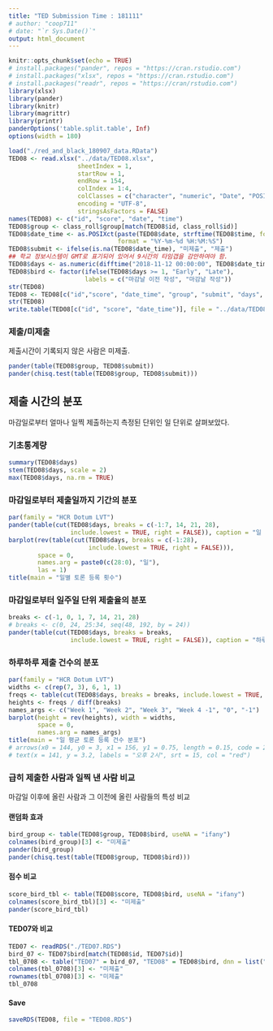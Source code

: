 ```yaml
---
title: "TED Submission Time : 181111"
# author: "coop711"
# date: "`r Sys.Date()`"
output: html_document
---
```


```r
knitr::opts_chunk$set(echo = TRUE)
# install.packages("pander", repos = "https://cran.rstudio.com")
# install.packages("xlsx", repos = "https://cran.rstudio.com")
# install.packages("readr", repos = "https://cran/rstudio.com")
library(xlsx)
library(pander)
library(knitr)
library(magrittr)
library(printr)
panderOptions('table.split.table', Inf)
options(width = 180)
```

<!--
### Data
-->

```r
load("./red_and_black_180907_data.RData")
TED08 <- read.xlsx("../data/TED08.xlsx", 
                   sheetIndex = 1, 
                   startRow = 1, 
                   endRow = 154, 
                   colIndex = 1:4,
                   colClasses = c("character", "numeric", "Date", "POSIXct"),
                   encoding = "UTF-8",
                   stringsAsFactors = FALSE)
names(TED08) <- c("id", "score", "date", "time")
TED08$group <- class_roll$group[match(TED08$id, class_roll$id)]
TED08$date_time <- as.POSIXct(paste(TED08$date, strftime(TED08$time, format = "%H:%M:%S", tz = "GMT")), 
                              format = "%Y-%m-%d %H:%M:%S")
TED08$submit <- ifelse(is.na(TED08$date_time), "미제출", "제출")
## 학교 정보시스템이 GMT로 표기되어 있어서 9시간의 타임갭을 감안하여야 함.
TED08$days <- as.numeric(difftime("2018-11-12 00:00:00", TED08$date_time, units = 'days'))
TED08$bird <- factor(ifelse(TED08$days >= 1, "Early", "Late"), 
                     labels = c("마감날 이전 작성", "마감날 작성"))
str(TED08)
TED08 <- TED08[c("id","score", "date_time", "group", "submit", "days", "bird")]
str(TED08)
write.table(TED08[c("id", "score", "date_time")], file = "../data/TED08.txt", row.names = FALSE)
```


### 제출/미제출

제출시간이 기록되지 않은 사람은 미제출.

```r
pander(table(TED08$group, TED08$submit))
pander(chisq.test(table(TED08$group, TED08$submit)))
```

## 제출 시간의 분포

마감일로부터 얼마나 일찍 제출하는지 측정된 단위인 일 단위로 살펴보았다. 

### 기초통계량

```r
summary(TED08$days)
stem(TED08$days, scale = 2)
max(TED08$days, na.rm = TRUE)
```

### 마감일로부터 제출일까지 기간의 분포

```r
par(family = "HCR Dotum LVT")
pander(table(cut(TED08$days, breaks = c(-1:7, 14, 21, 28), 
                 include.lowest = TRUE, right = FALSE)), caption = "일 단위")
barplot(rev(table(cut(TED08$days, breaks = c(-1:28), 
                      include.lowest = TRUE, right = FALSE))), 
        space = 0,
        names.arg = paste0(c(28:0), "일"),
        las = 1)
title(main = "일별 토론 등록 횟수")
```

### 마감일로부터 일주일 단위 제출율의 분포

```r
breaks <- c(-1, 0, 1, 7, 14, 21, 28)
# breaks <- c(0, 24, 25:34, seq(48, 192, by = 24))
pander(table(cut(TED08$days, breaks = breaks, 
                 include.lowest = TRUE, right = FALSE)), caption = "하루 단위")
```

### 하루하루 제출 건수의 분포

```r
par(family = "HCR Dotum LVT")
widths <- c(rep(7, 3), 6, 1, 1)
freqs <- table(cut(TED08$days, breaks = breaks, include.lowest = TRUE, right = FALSE))
heights <- freqs / diff(breaks)
names_args <- c("Week 1", "Week 2", "Week 3", "Week 4 -1", "0", "-1")
barplot(height = rev(heights), width = widths, 
        space = 0,
        names.arg = names_args)
title(main = "일 평균 토론 등록 건수 분포")
# arrows(x0 = 144, y0 = 3, x1 = 156, y1 = 0.75, length = 0.15, code = 2, col = "red", lwd = 1.5)
# text(x = 141, y = 3.2, labels = "오후 2시", srt = 15, col = "red")
```

### 급히 제출한 사람과 일찍 낸 사람 비교

마감일 이후에 올린 사람과 그 이전에 올린 사람들의 특성 비교

#### 랜덤화 효과

```r
bird_group <- table(TED08$group, TED08$bird, useNA = "ifany")
colnames(bird_group)[3] <- "미제출"
pander(bird_group)
pander(chisq.test(table(TED08$group, TED08$bird)))
```

#### 점수 비교

```r
score_bird_tbl <- table(TED08$score, TED08$bird, useNA = "ifany")
colnames(score_bird_tbl)[3] <- "미제출"
pander(score_bird_tbl)
```

#### TED07와 비교

```r
TED07 <- readRDS("./TED07.RDS")
bird_07 <- TED07$bird[match(TED08$id, TED07$id)]
tbl_0708 <- table("TED07" = bird_07, "TED08" = TED08$bird, dnn = list("TED07", "TED08"), useNA = "ifany")
colnames(tbl_0708)[3] <- "미제출"
rownames(tbl_0708)[3] <- "미제출"
tbl_0708
```

#### Save

```r
saveRDS(TED08, file = "TED08.RDS")
```

